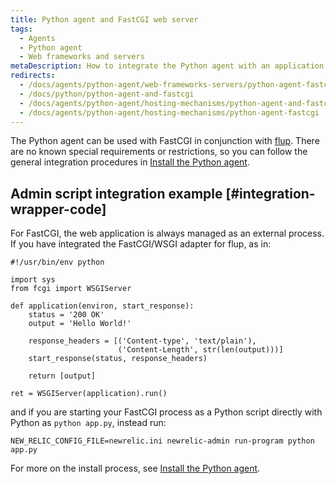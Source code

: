 ```yaml
---
title: Python agent and FastCGI web server
tags:
  - Agents
  - Python agent
  - Web frameworks and servers
metaDescription: How to integrate the Python agent with an application using FASTCGI.
redirects:
  - /docs/agents/python-agent/web-frameworks-servers/python-agent-fastcgi-web-server
  - /docs/python/python-agent-and-fastcgi
  - /docs/agents/python-agent/hosting-mechanisms/python-agent-and-fastcgi
  - /docs/agents/python-agent/hosting-mechanisms/python-agent-fastcgi
---
```


The Python agent can be used with FastCGI in conjunction with [flup](https://pypi.python.org/pypi/flup). There are no known special requirements or restrictions, so you can follow the general integration procedures in [Install the Python agent](/docs/agents/python-agent/installation-configuration/python-agent-installation).

## Admin script integration example [#integration-wrapper-code]

For FastCGI, the web application is always managed as an external process. If you have integrated the FastCGI/WSGI adapter for flup, as in:

```
#!/usr/bin/env python

import sys
from fcgi import WSGIServer

def application(environ, start_response):
    status = '200 OK'
    output = 'Hello World!'

    response_headers = [('Content-type', 'text/plain'),
                        ('Content-Length', str(len(output)))]
    start_response(status, response_headers)

    return [output]

ret = WSGIServer(application).run()
```

and if you are starting your FastCGI process as a Python script directly with Python as `python app.py`, instead run:

```
NEW_RELIC_CONFIG_FILE=newrelic.ini newrelic-admin run-program python app.py
```

For more on the install process, see [Install the Python agent](/docs/agents/python-agent/installation-configuration/python-agent-installation).
